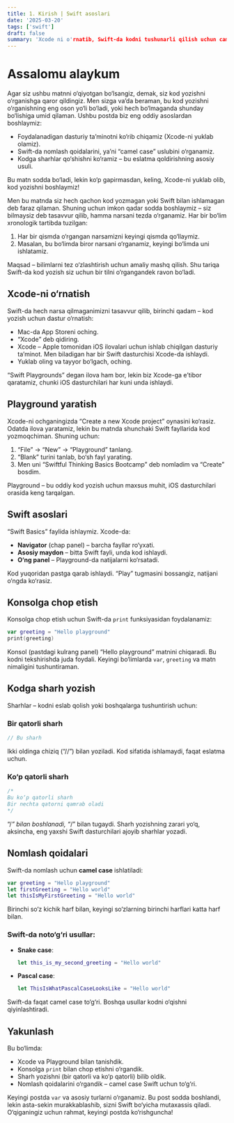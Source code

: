 ```yaml
---
title: 1. Kirish | Swift asoslari
date: '2025-03-20'
tags: ['swift']
draft: false
summary: 'Xcode ni o'rnatib, Swift-da kodni tushunarli qilish uchun camel case nomlash uslubi qo‘llaniladi. Shuningdek, sharhlar kodga eslatmalar kiritish va uni oson tushunish uchun muhim vositadir. Ushbu postda shu mavzularni ko‘rib chiqamiz.'
---
```

# Assalomu alaykum
  Agar siz ushbu matnni o‘qiyotgan bo‘lsangiz, demak, siz kod yozishni o‘rganishga qaror qildingiz. Men sizga va’da beraman, bu kod yozishni o‘rganishning eng oson yo‘li bo‘ladi, yoki hech bo‘lmaganda shunday bo‘lishiga umid qilaman. Ushbu postda biz eng oddiy asoslardan boshlaymiz:

- Foydalanadigan dasturiy ta’minotni ko‘rib chiqamiz (Xcode-ni yuklab olamiz).
- Swift-da nomlash qoidalarini, ya’ni “camel case” uslubini o‘rganamiz.
- Kodga sharhlar qo‘shishni ko‘ramiz – bu eslatma qoldirishning asosiy usuli.

Bu matn sodda bo‘ladi, lekin ko‘p gapirmasdan, keling, Xcode-ni yuklab olib, kod yozishni boshlaymiz!

Men bu matnda siz hech qachon kod yozmagan yoki Swift bilan ishlamagan deb faraz qilaman. Shuning uchun imkon qadar sodda boshlaymiz – siz bilmaysiz deb tasavvur qilib, hamma narsani tezda o‘rganamiz. Har bir bo‘lim xronologik tartibda tuzilgan:

1. Har bir qismda o‘rgangan narsamizni keyingi qismda qo‘llaymiz.
2. Masalan, bu bo‘limda biror narsani o‘rganamiz, keyingi bo‘limda uni ishlatamiz.

Maqsad – bilimlarni tez o‘zlashtirish uchun amaliy mashq qilish. Shu tariqa Swift-da kod yozish siz uchun bir tilni o‘rgangandek ravon bo‘ladi.

## Xcode-ni o‘rnatish

Swift-da hech narsa qilmaganimizni tasavvur qilib, birinchi qadam – kod yozish uchun dastur o‘rnatish:

- Mac-da App Storeni oching.
- “Xcode” deb qidiring.
- Xcode – Apple tomonidan iOS ilovalari uchun ishlab chiqilgan dasturiy ta’minot. Men biladigan har bir Swift dasturchisi Xcode-da ishlaydi.
- Yuklab oling va tayyor bo‘lgach, oching.

“Swift Playgrounds” degan ilova ham bor, lekin biz Xcode-ga e’tibor qaratamiz, chunki iOS dasturchilari har kuni unda ishlaydi.

## Playground yaratish

Xcode-ni ochganingizda “Create a new Xcode project” oynasini ko‘rasiz. Odatda ilova yaratamiz, lekin bu matnda shunchaki Swift fayllarida kod yozmoqchiman. Shuning uchun:

1. “File” → “New” → “Playground” tanlang.
2. “Blank” turini tanlab, bo‘sh fayl yarating.
3. Men uni “Swiftful Thinking Basics Bootcamp” deb nomladim va “Create” bosdim.

Playground – bu oddiy kod yozish uchun maxsus muhit, iOS dasturchilari orasida keng tarqalgan.

## Swift asoslari

“Swift Basics” faylida ishlaymiz. Xcode-da:

- **Navigator** (chap panel) – barcha fayllar ro‘yxati.
- **Asosiy maydon** – bitta Swift fayli, unda kod ishlaydi.
- **O‘ng panel** – Playground-da natijalarni ko‘rsatadi.

Kod yuqoridan pastga qarab ishlaydi. “Play” tugmasini bossangiz, natijani o‘ngda ko‘rasiz.

## Konsolga chop etish

Konsolga chop etish uchun Swift-da `print` funksiyasidan foydalanamiz:

```swift
var greeting = "Hello playground"
print(greeting)
```

Konsol (pastdagi kulrang panel) “Hello playground” matnini chiqaradi. Bu kodni tekshirishda juda foydali. Keyingi bo‘limlarda `var`, `greeting` va matn nimaligini tushuntiraman.

## Kodga sharh yozish

Sharhlar – kodni eslab qolish yoki boshqalarga tushuntirish uchun:

### Bir qatorli sharh

```swift
// Bu sharh
```

Ikki oldinga chiziq (“//”) bilan yoziladi. Kod sifatida ishlamaydi, faqat eslatma uchun.

### Ko‘p qatorli sharh

```swift
/*
Bu ko‘p qatorli sharh
Bir nechta qatorni qamrab oladi
*/
```

“/*” bilan boshlanadi, “*/” bilan tugaydi. Sharh yozishning zarari yo‘q, aksincha, eng yaxshi Swift dasturchilari ajoyib sharhlar yozadi.

## Nomlash qoidalari

Swift-da nomlash uchun **camel case** ishlatiladi:

```swift
var greeting = "Hello playground"
let firstGreeting = "Hello world"
let thisIsMyFirstGreeting = "Hello world"
```

Birinchi so‘z kichik harf bilan, keyingi so‘zlarning birinchi harflari katta harf bilan.

### Swift-da noto‘g‘ri usullar:

- **Snake case**:
  ```swift
  let this_is_my_second_greeting = "Hello world"
  ```

- **Pascal case**:
  ```swift
  let ThisIsWhatPascalCaseLooksLike = "Hello world"
  ```

Swift-da faqat camel case to‘g‘ri. Boshqa usullar kodni o‘qishni qiyinlashtiradi.

## Yakunlash

Bu bo‘limda:

- Xcode va Playground bilan tanishdik.
- Konsolga `print` bilan chop etishni o‘rgandik.
- Sharh yozishni (bir qatorli va ko‘p qatorli) bilib oldik.
- Nomlash qoidalarini o‘rgandik – camel case Swift uchun to‘g‘ri.

Keyingi postda `var`  va asosiy turlarni o‘rganamiz. Bu post sodda boshlandi, lekin asta-sekin murakkablashib, sizni Swift bo‘yicha mutaxassis qiladi. O‘qiganingiz uchun rahmat, keyingi postda ko‘rishguncha!

